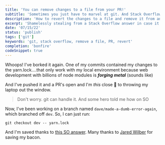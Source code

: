 ```yaml
---
title: 'You can remove changes to a file from your PR!'
subtitle: 'Sometimes you just have to marvel at git. And Stack Overflow.'
description: 'How to revert the changes to a file and remove it from an active PR. This is completely stolen from this SO answer: https://stackoverflow.com/questions/38743912/remove-a-file-from-a-git-pull-request'
excerpt: 'Shamelessly stealing from a Stack Overflow answer in case it helps someone find it easier'
date: '07/15/22'
status: 'publish'
tags: ['git']
keywords: 'git, stack overflow, remove a file, PR, revert'
completion: 'bonfire'
codeSnippet: true
---
```


<Dropcap>Whoops!</Dropcap> I've borked it again. One of my commits contained my changes to the yarn.lock.<MarginNote id={1}>...that only work with my local environment because web development with billions of node modules is ***forging metal*** (sounds like)</MarginNote>

And I've pushed it and a PR's open and I'm *this* close 🤏 to throwing my laptop out the window.

> Don't worry. git can handle it. And some hero told me how on SO

Now, I've been working on a branch named `dave/made-a-dumb-error-again`, which branched off `dev`. So, I can just run:

```shell
git checkout dev -- yarn.lock
```

And I'm saved thanks to [this SO answer](https://stackoverflow.com/questions/38743912/remove-a-file-from-a-git-pull-request). Many thanks to [Jared Wilber](https://www.jwilber.me/) for saving my bacon.